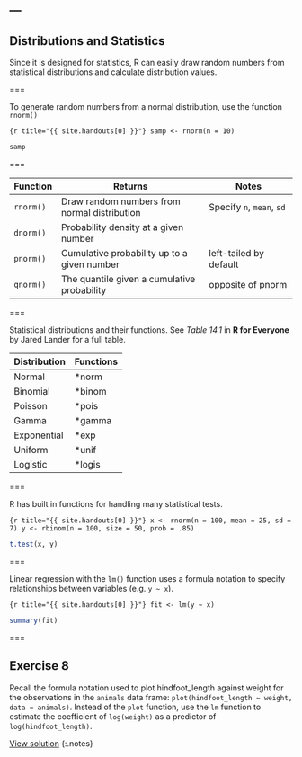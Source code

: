---
---

## Distributions and Statistics

Since it is designed for statistics, R can easily draw random numbers from statistical distributions and calculate distribution values. 

===

To generate random numbers from a normal distribution, use the function `rnorm()`

```{r title="{{ site.handouts[0] }}"}
samp <- rnorm(n = 10)
```

```r
samp
```

===

| Function  | Returns                                      | Notes                     |
|-----------+----------------------------------------------+---------------------------|
| `rnorm()` | Draw random numbers from normal distribution | Specify `n`, `mean`, `sd` |
| `dnorm()` | Probability density at a given number        |                           |
| `pnorm()` | Cumulative probability up to a given number  | left-tailed by default    |
| `qnorm()` | The quantile given a cumulative probability  | opposite of pnorm         |

===

Statistical distributions and their functions.
See *Table 14.1* in **R for Everyone** by Jared Lander for a full table.

| Distribution | Functions     |
|--------------+---------------|
| Normal       | *norm         |
| Binomial     | *binom        |
| Poisson      | *pois         |
| Gamma        | *gamma        |
| Exponential  | *exp          |
| Uniform      | *unif         |
| Logistic     | *logis        |

===

R has built in functions for handling many statistical tests. 

```{r title="{{ site.handouts[0] }}"}
x <- rnorm(n = 100, mean = 25, sd = 7)
y <- rbinom(n = 100, size = 50, prob = .85)
```

```r
t.test(x, y)
```

===

Linear regression with the `lm()` function uses a formula notation to specify relationships between variables (e.g. `y ~ x`).

```{r title="{{ site.handouts[0] }}"}
fit <- lm(y ~ x)
```

```r
summary(fit)
```

===

## Exercise 8

Recall the formula notation used to plot hindfoot_length against weight for the observations in the `animals` data frame: `plot(hindfoot_length ~ weight, data = animals)`. Instead of the `plot` function, use the `lm` function to estimate the coefficient of `log(weight)` as a predictor of `log(hindfoot_length)`.

[View solution](#solution-8)
{:.notes}
